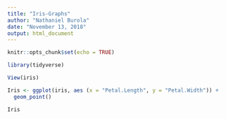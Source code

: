 ```yaml
---
title: "Iris-Graphs"
author: "Nathaniel Burola"
date: "November 13, 2018"
output: html_document
---
```


```r
knitr::opts_chunk$set(echo = TRUE)
```

```r
library(tidyverse)
```

```r
View(iris)
```

```r

Iris <- ggplot(iris, aes (x = "Petal.Length", y = "Petal.Width")) + 
  geom_point()

Iris



```

